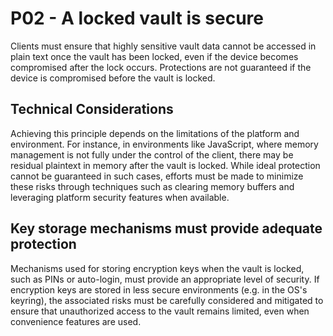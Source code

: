 # P02 - A locked vault is secure

Clients must ensure that highly sensitive vault data cannot be accessed in plain text once the vault
has been locked, even if the device becomes compromised after the lock occurs. Protections are not
guaranteed if the device is compromised before the vault is locked.

## Technical Considerations

Achieving this principle depends on the limitations of the platform and environment. For instance,
in environments like JavaScript, where memory management is not fully under the control of the
client, there may be residual plaintext in memory after the vault is locked. While ideal protection
cannot be guaranteed in such cases, efforts must be made to minimize these risks through techniques
such as clearing memory buffers and leveraging platform security features when available.

## Key storage mechanisms must provide adequate protection

Mechanisms used for storing encryption keys when the vault is locked, such as PINs or auto-login,
must provide an appropriate level of security. If encryption keys are stored in less secure
environments (e.g. in the OS's keyring), the associated risks must be carefully considered and
mitigated to ensure that unauthorized access to the vault remains limited, even when convenience
features are used.

